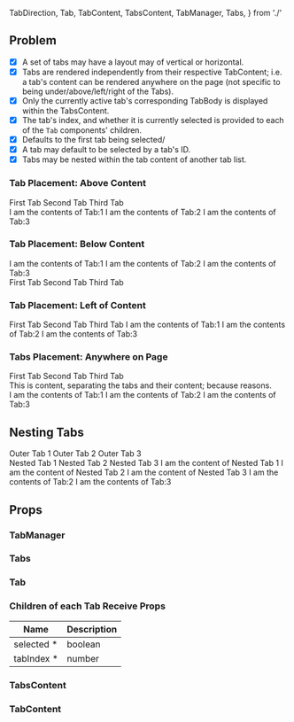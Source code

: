   TabDirection,
  Tab,
  TabContent,
  TabsContent,
  TabManager,
  Tabs,
} from './'

<Meta title="2020-02-29: Tabs" />

<KataHeader name="Tabs" />

## Problem

- [x] A set of tabs may have a layout may of vertical or horizontal.
- [x] Tabs are rendered independently from their respective TabContent; i.e. a tab's content can be rendered anywhere on the page (not specific to being under/above/left/right of the Tabs).
- [x] Only the currently active tab's corresponding TabBody is displayed within the TabsContent.
- [x] The tab's index, and whether it is currently selected is provided to each of the `Tab` components' children.
- [x] Defaults to the first tab being selected/
- [x] A tab may default to be selected by a tab's ID.
- [x] Tabs may be nested within the tab content of another tab list.

### Tab Placement: Above Content

<Preview>
  <TabManager>
    <Tabs>
      <Tab id="Tab:1">
        <BootstrapTab>First Tab</BootstrapTab>
      </Tab>
      <Tab id="Tab:2">
        <BootstrapTab>Second Tab</BootstrapTab>
      </Tab>
      <Tab id="Tab:3">
        <BootstrapTab>Third Tab</BootstrapTab>
      </Tab>
    </Tabs>
    <div style={{border: '1px solid lightblue', padding: '1rem'}}>
    <TabsContent>
      <TabContent tabId="Tab:1">I am the contents of Tab:1</TabContent>
      <TabContent tabId="Tab:2">I am the contents of Tab:2</TabContent>
      <TabContent tabId="Tab:3">I am the contents of Tab:3</TabContent>
    </TabsContent>
    </div>
  </TabManager>
</Preview>

<CodeBlock language="tsx" code={bootstrapTabSrc} />

### Tab Placement: Below Content

<Preview>
  <TabManager>
    <div style={{border: '1px solid lightblue', padding: '1rem'}}>
      <TabsContent>
        <TabContent tabId="Tab:1">I am the contents of Tab:1</TabContent>
        <TabContent tabId="Tab:2">I am the contents of Tab:2</TabContent>
        <TabContent tabId="Tab:3">I am the contents of Tab:3</TabContent>
      </TabsContent>
    </div>
    <Tabs>
      <Tab id="Tab:1">
        <TabBelow>First Tab</TabBelow>
      </Tab>
      <Tab id="Tab:2">
        <TabBelow>Second Tab</TabBelow>
      </Tab>
      <Tab id="Tab:3">
        <TabBelow>Third Tab</TabBelow>
      </Tab>
    </Tabs>
  </TabManager>
</Preview>

<CodeBlock language="tsx" code={tabBelowSrc} />

### Tab Placement: Left of Content

<Preview>
  <TabManager>
    <SpacedGroup spacing={8}>
      <Tabs direction={TabDirection.vertical}>
        <Tab id="Tab:1">
          <VerticalTab>First Tab</VerticalTab>
        </Tab>
        <Tab id="Tab:2">
          <VerticalTab>Second Tab</VerticalTab>
        </Tab>
        <Tab id="Tab:3">
          <VerticalTab>Third Tab</VerticalTab>
        </Tab>
      </Tabs>
      <TabsContent>
        <TabContent tabId="Tab:1">I am the contents of Tab:1</TabContent>
        <TabContent tabId="Tab:2">I am the contents of Tab:2</TabContent>
        <TabContent tabId="Tab:3">I am the contents of Tab:3</TabContent>
      </TabsContent>
    </SpacedGroup>
  </TabManager>
</Preview>

<CodeBlock language="tsx" code={verticalTabSrc} />

### Tabs Placement: Anywhere on Page

<Preview>
  <TabManager defaultSelected="Tab:2">
    <SpacedGroup spacing={8}>
      <Tabs direction={TabDirection.vertical}>
        <Tab id="Tab:1">
          <VerticalTab>First Tab</VerticalTab>
        </Tab>
        <Tab id="Tab:2">
          <VerticalTab>Second Tab</VerticalTab>
        </Tab>
        <Tab id="Tab:3">
          <VerticalTab>Third Tab</VerticalTab>
        </Tab>
      </Tabs>
      <div>
        This is content, separating the tabs and their content; because reasons.
      </div>
      <TabsContent>
        <TabContent tabId="Tab:1">I am the contents of Tab:1</TabContent>
        <TabContent tabId="Tab:2">I am the contents of Tab:2</TabContent>
        <TabContent tabId="Tab:3">I am the contents of Tab:3</TabContent>
      </TabsContent>
    </SpacedGroup>
  </TabManager>
</Preview>

## Nesting Tabs

<Preview>
  <TabManager defaultSelected="Tab:1">
      <div style={{borderBottom: '1px solid black'}}>
        <Tabs>
          <Tab id="Tab:1">
            <BootstrapTab>Outer Tab 1</BootstrapTab>
          </Tab>
          <Tab id="Tab:2">
            <BootstrapTab>Outer Tab 2</BootstrapTab>
          </Tab>
          <Tab id="Tab:3">
            <BootstrapTab>Outer Tab 3</BootstrapTab>
          </Tab>
        </Tabs>
      </div>
      <TabsContent>
        <TabContent tabId="Tab:1">
          <TabManager>
            <Tabs>
              <Tab id="Tab:11">
                <BootstrapTab>Nested Tab 1</BootstrapTab>
              </Tab>
              <Tab id="Tab:12">
                <BootstrapTab>Nested Tab 2</BootstrapTab>
              </Tab>
              <Tab id="Tab:13">
                <BootstrapTab>Nested Tab 3</BootstrapTab>
              </Tab>
            </Tabs>
              <TabContent tabId="Tab:11">I am the content of Nested Tab 1</TabContent>
              <TabContent tabId="Tab:12">I am the content of Nested Tab 2</TabContent>
              <TabContent tabId="Tab:13">I am the content of Nested Tab 3</TabContent>
          </TabManager>
          </TabContent>
        <TabContent tabId="Tab:2">I am the contents of Tab:2</TabContent>
        <TabContent tabId="Tab:3">I am the contents of Tab:3</TabContent>
      </TabsContent>
  </TabManager>
</Preview>


## Props

### TabManager

<Props of={TabManager} />

### Tabs

<Props of={Tabs} />

### Tab

<Props of={Tab} />

### Children of each Tab Receive Props

<table style={{width: '100%'}}>
  <thead>
    <tr>
      <th>Name</th>
      <th>Description</th>
    </tr>
  </thead>
  <tbody>
    <tr>
      <td>
        <span>selected</span>
        <span title="Required">*</span>
      </td>
      <td>
        <div>
          <span>boolean</span>
        </div>
      </td>
    </tr>
    <tr>
      <td>
        <span>tabIndex</span>
        <span title="Required">*</span>
      </td>
      <td>
        <div>
          <span>number</span>
        </div>
      </td>
    </tr>
  </tbody>
</table>

### TabsContent

<Props of={TabsContent} />

### TabContent

<Props of={TabContent} />
